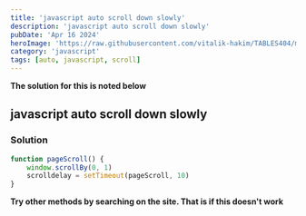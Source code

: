 ```yaml
---
title: 'javascript auto scroll down slowly'
description: 'javascript auto scroll down slowly'
pubDate: 'Apr 16 2024'
heroImage: 'https://raw.githubusercontent.com/vitalik-hakim/TABLES404/main/error_b/JavaScript.png'
category: 'javascript'
tags: [auto, javascript, scroll]
---
```


**The solution for this is noted below**

## javascript auto scroll down slowly

### Solution

```javascript
function pageScroll() {
	window.scrollBy(0, 1)
	scrolldelay = setTimeout(pageScroll, 10)
}
```

**Try other methods by searching on the site. That is if this doesn't work**
